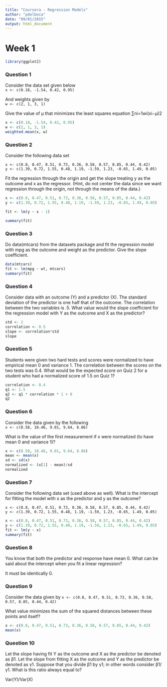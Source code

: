 ```yaml
---
title: "Coursera - Regression Models"
author: "pdelboca"
date: "09/01/2015"
output: html_document
---
```


# Week 1
```r
library(ggplot2)
```

### Question 1
Consider the data set given below  
`x <- c(0.18, -1.54, 0.42, 0.95)`

And weights given by  
`w <- c(2, 1, 3, 1)`

Give the value of μ that minimizes the least squares equation ∑ni=1wi(xi−μ)2

```r
x <- c(0.18, -1.54, 0.42, 0.95)
w <- c(2, 1, 3, 1)
weighted.mean(x, w)
```


### Question 2  
Consider the following data set

`x <- c(0.8, 0.47, 0.51, 0.73, 0.36, 0.58, 0.57, 0.85, 0.44, 0.42)`  
`y <- c(1.39, 0.72, 1.55, 0.48, 1.19, -1.59, 1.23, -0.65, 1.49, 0.05)`    

Fit the regression through the origin and get the slope treating y as the outcome and x as the regressor. (Hint, do not center the data since we want regression through the origin, not through the means of the data.)

```r
x <- c(0.8, 0.47, 0.51, 0.73, 0.36, 0.58, 0.57, 0.85, 0.44, 0.42)
y <- c(1.39, 0.72, 1.55, 0.48, 1.19, -1.59, 1.23, -0.65, 1.49, 0.05)

fit <- lm(y ~ x - 1)

summary(fit)

```

### Question 3  
Do data(mtcars) from the datasets package and fit the regression model with mpg as the outcome and weight as the predictor. Give the slope coefficient.  

```r
data(mtcars)
fit <- lm(mpg ~ wt, mtcars)
summary(fit)
```

### Question 4  
Consider data with an outcome (Y) and a predictor (X). The standard deviation of the predictor is one half that of the outcome. The correlation between the two variables is .5. What value would the slope coefficient for the regression model with Y as the outcome and X as the predictor?

```r
std <- 2
correlation <- 0.5
slope <- correlation*std
slope
```


### Question 5  
Students were given two hard tests and scores were normalized to have empirical mean 0 and variance 1. The correlation between the scores on the two tests was 0.4. What would be the expected score on Quiz 2 for a student who had a normalized score of 1.5 on Quiz 1?

```r
correlation <- 0.4
q1 <- 1.5
q2 <- q1 * correlation * 1 + 0
q2

```


### Question 6  
Consider the data given by the following  
`x <- c(8.58, 10.46, 9.01, 9.64, 8.86)`  

What is the value of the first measurement if x were normalized (to have mean 0 and variance 1)?

```r
x <- c(8.58, 10.46, 9.01, 9.64, 8.86)
mean <- mean(x)
sd <- sd(x)
normalized <- (x[1] - mean)/sd
normalized
```
### Question 7  
Consider the following data set (used above as well). What is the intercept for fitting the model with x as the predictor and y as the outcome?

`x <- c(0.8, 0.47, 0.51, 0.73, 0.36, 0.58, 0.57, 0.85, 0.44, 0.42)`  
`y <- c(1.39, 0.72, 1.55, 0.48, 1.19, -1.59, 1.23, -0.65, 1.49, 0.05)`  

```r
x <- c(0.8, 0.47, 0.51, 0.73, 0.36, 0.58, 0.57, 0.85, 0.44, 0.42)
y <- c(1.39, 0.72, 1.55, 0.48, 1.19, -1.59, 1.23, -0.65, 1.49, 0.05)
fit <- lm(y ~ x)
summary(fit)
```

### Question 8  
You know that both the predictor and response have mean 0. What can be said about the intercept when you fit a linear regression?

It must be identically 0.

### Question 9  
Consider the data given by
`x <- c(0.8, 0.47, 0.51, 0.73, 0.36, 0.58, 0.57, 0.85, 0.44, 0.42)`

What value minimizes the sum of the squared distances between these points and itself?
```r
x <- c(0.8, 0.47, 0.51, 0.73, 0.36, 0.58, 0.57, 0.85, 0.44, 0.42)
mean(x)
```

### Question 10  
Let the slope having fit Y as the outcome and X as the predictor be denoted as β1. Let the slope from fitting X as the outcome and Y as the predictor be denoted as γ1. Suppose that you divide β1 by γ1; in other words consider β1/γ1. What is this ratio always equal to?

Var(Y)/Var(X)
